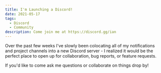 ```yaml
---
title: I'm Launching a Discord!
date: 2021-05-17
tags:
  - Discord
  - Community
description: Come join me at https://discord.gg/ian
---
```


Over the past few weeks I've slowly been colocating all of my notifications and project channels into a new Discord server - I realized it would be the perfect place to open up for collaboration, bug reports, or feature requests.

If you'd like to come ask me questions or collaborate on things drop by!

<Confetti count={100} velocity={60} spread={70}>
  <DiscordInvite />
</Confetti>
